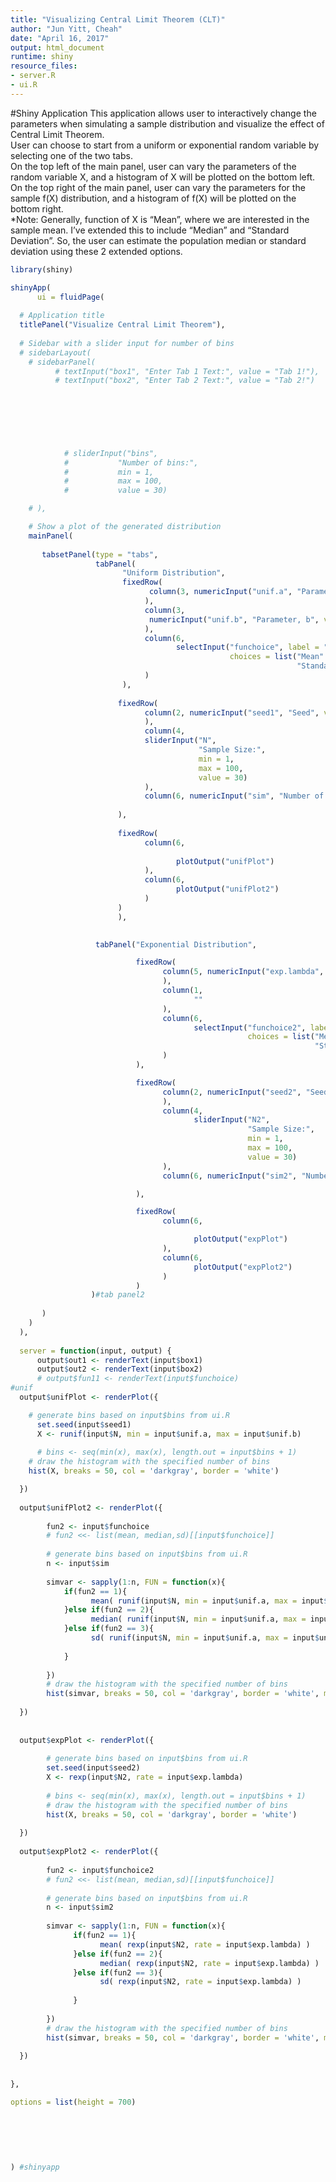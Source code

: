 ```yaml
---
title: "Visualizing Central Limit Theorem (CLT)"
author: "Jun Yitt, Cheah"
date: "April 16, 2017"
output: html_document
runtime: shiny
resource_files:
- server.R
- ui.R
---
```


#Shiny Application
This application allows user to interactively change the parameters when simulating a sample distribution and visualize the effect of Central Limit Theorem.  
User can choose to start from a uniform or exponential random variable by selecting one of the two tabs.  
On the top left of the main panel, user can vary the parameters of the random variable X, and a histogram of X will be plotted on the bottom left.  
On the top right of the main panel, user can vary the parameters for the sample f(X) distribution, and a histogram of f(X) will be plotted on the bottom right.  
*Note: Generally, function of X is "Mean", where we are interested in the sample mean. I've extended this to include "Median" and "Standard Deviation". So, the user can estimate the population median or standard deviation using these 2 extended options.



```r
library(shiny)

shinyApp(
      ui = fluidPage(
  
  # Application title
  titlePanel("Visualize Central Limit Theorem"),
  
  # Sidebar with a slider input for number of bins 
  # sidebarLayout(
    # sidebarPanel(
          # textInput("box1", "Enter Tab 1 Text:", value = "Tab 1!"),
          # textInput("box2", "Enter Tab 2 Text:", value = "Tab 2!")

               
          
          
    


            # sliderInput("bins",
            #           "Number of bins:",
            #           min = 1,
            #           max = 100,
            #           value = 30)

    # ),

    # Show a plot of the generated distribution
    mainPanel(
          
       tabsetPanel(type = "tabs",     
                   tabPanel(
                         "Uniform Distribution", 
                         fixedRow(
                               column(3, numericInput("unif.a", "Parameter, a", value = 0)
                              ),
                              column(3,
                               numericInput("unif.b", "Parameter, b", value = 1)
                              ),
                              column(6, 
                                     selectInput("funchoice", label = "Select function of X", 
                                                 choices = list("Mean" = 1, "Median" = 2,
                                                                "Standard Deviation" = 3), selected = 1)
                              )
                         ),
                             
                        fixedRow( 
                              column(2, numericInput("seed1", "Seed", value = 123)
                              ),                        
                              column(4,
                              sliderInput("N",
                                          "Sample Size:",
                                          min = 1,
                                          max = 100,
                                          value = 30)
                              ),
                              column(6, numericInput("sim", "Number of simulations:", value = 1000))
                              
                        ),
                        
                        fixedRow(
                              column(6,
                                     
                                     plotOutput("unifPlot")
                              ),
                              column(6,
                                     plotOutput("unifPlot2")  
                              )
                        )
                        ),
                         

                   tabPanel("Exponential Distribution",

                            fixedRow(
                                  column(5, numericInput("exp.lambda", "Parameter, lambda", value = 1)
                                  ),
                                  column(1,
                                         ""
                                  ),
                                  column(6,
                                         selectInput("funchoice2", label = "Select function of X",
                                                     choices = list("Mean" = 1, "Median" = 2,
                                                                    "Standard Deviation" = 3), selected = 1)
                                  )
                            ),

                            fixedRow(
                                  column(2, numericInput("seed2", "Seed", value = 123)
                                  ),
                                  column(4,
                                         sliderInput("N2",
                                                     "Sample Size:",
                                                     min = 1,
                                                     max = 100,
                                                     value = 30)
                                  ),
                                  column(6, numericInput("sim2", "Number of simulations:", value = 1000))

                            ),

                            fixedRow(
                                  column(6,

                                         plotOutput("expPlot")
                                  ),
                                  column(6,
                                         plotOutput("expPlot2")
                                  )
                            )
                  )#tab panel2
                  
       )
    )
  ),
  
  server = function(input, output) {
      output$out1 <- renderText(input$box1)
      output$out2 <- renderText(input$box2)
      # output$fun11 <- renderText(input$funchoice)
#unif
  output$unifPlot <- renderPlot({

    # generate bins based on input$bins from ui.R
      set.seed(input$seed1)
      X <- runif(input$N, min = input$unif.a, max = input$unif.b)
    
      # bins <- seq(min(x), max(x), length.out = input$bins + 1)
    # draw the histogram with the specified number of bins
    hist(X, breaks = 50, col = 'darkgray', border = 'white')

  })
  
  output$unifPlot2 <- renderPlot({
        
        fun2 <- input$funchoice
        # fun2 <<- list(mean, median,sd)[[input$funchoice]]
        
        # generate bins based on input$bins from ui.R
        n <- input$sim
        
        simvar <- sapply(1:n, FUN = function(x){
            if(fun2 == 1){
                  mean( runif(input$N, min = input$unif.a, max = input$unif.b) )
            }else if(fun2 == 2){
                  median( runif(input$N, min = input$unif.a, max = input$unif.b) )
            }else if(fun2 == 3){
                  sd( runif(input$N, min = input$unif.a, max = input$unif.b) )
                  
            }
              
        })
        # draw the histogram with the specified number of bins
        hist(simvar, breaks = 50, col = 'darkgray', border = 'white', main = "Histogram of f(X)", xlab = "f(X)")
        
  })
  
  
  output$expPlot <- renderPlot({
        
        # generate bins based on input$bins from ui.R
        set.seed(input$seed2)
        X <- rexp(input$N2, rate = input$exp.lambda)
        
        # bins <- seq(min(x), max(x), length.out = input$bins + 1)
        # draw the histogram with the specified number of bins
        hist(X, breaks = 50, col = 'darkgray', border = 'white')
        
  })
  
  output$expPlot2 <- renderPlot({
        
        fun2 <- input$funchoice2
        # fun2 <<- list(mean, median,sd)[[input$funchoice]]
        
        # generate bins based on input$bins from ui.R
        n <- input$sim2
        
        simvar <- sapply(1:n, FUN = function(x){
              if(fun2 == 1){
                    mean( rexp(input$N2, rate = input$exp.lambda) )
              }else if(fun2 == 2){
                    median( rexp(input$N2, rate = input$exp.lambda) )
              }else if(fun2 == 3){
                    sd( rexp(input$N2, rate = input$exp.lambda) )
                    
              }
              
        })
        # draw the histogram with the specified number of bins
        hist(simvar, breaks = 50, col = 'darkgray', border = 'white', main = "Histogram of f(X)", xlab = "f(X)")
        
  })
  
  
},

options = list(height = 700)
  
  
  
  
      
      
) #shinyapp
```


